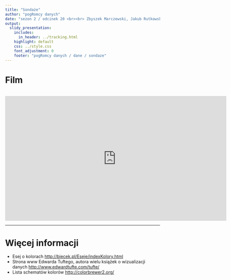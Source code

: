 ```yaml
---
title: "Sondaże"
author: "pogRomcy danych"
date: "sezon 2 / odcinek 20 <br><br> Zbyszek Marczewski, Jakub Rutkowski, Przemek Kopa @ Na straży sondaży<br><br>Naciśnij `A` by zamienić slajdy na ciągły tekst. <br> Naciśnij `T` by wyświetlić spis treści."
output:
  slidy_presentation:
    includes:
      in_header: ../tracking.html
    highlight: default
    css: ../style.css
    font_adjustment: 0
    footer: "pogRomcy danych / dane / sondaze"
---
```


# Film

<br>
<center><iframe width="720" height="405" src="https://www.youtube.com/embed/HeuEStD4noU" frameborder="0" allowfullscreen></iframe></center>

---

# Więcej informacji

- Esej o kolorach <a href="http://biecek.pl/Eseje/indexKolory.html">http://biecek.pl/Eseje/indexKolory.html</a>
- Strona www Edwarda Tuftego, autora wielu książek o wizualizacji danych <a href="http://www.edwardtufte.com/tufte/">http://www.edwardtufte.com/tufte/</a>
- Lista schematów kolorów <a href="http://colorbrewer2.org/">http://colorbrewer2.org/</a>
